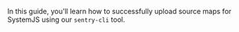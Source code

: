 In this guide, you'll learn how to successfully upload source maps for SystemJS using our `sentry-cli` tool.

<Include name="sentry-cli-sourcemaps.mdx" />
